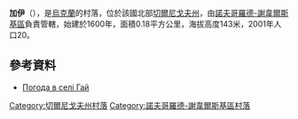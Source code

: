 {{coord|52|18|11|N|33|16|56|E|scale:100000|display=title}}

'''加伊'''（{{lang-uk|Гай}}），是[[烏克蘭|烏克蘭]]的村落，位於該國北部[[切爾尼戈夫州|切爾尼戈夫州]]，由[[諾夫哥羅德-謝韋爾斯基區|諾夫哥羅德-謝韋爾斯基區]]負責管轄，始建於1600年，面積0.18平方公里，海拔高度143米，2001年人口20。

==參考資料==
* [http://weather.in.ua/ua/chernigovskaja/4777 Погода в селі Гай]{{Wayback|url=http://weather.in.ua/ua/chernigovskaja/4777 |date=20111220095359 }}

[[Category:切爾尼戈夫州村落|Category:切爾尼戈夫州村落]]
[[Category:諾夫哥羅德-謝韋爾斯基區村落|Category:諾夫哥羅德-謝韋爾斯基區村落]]


{{Chernihiv-geo-stub}}